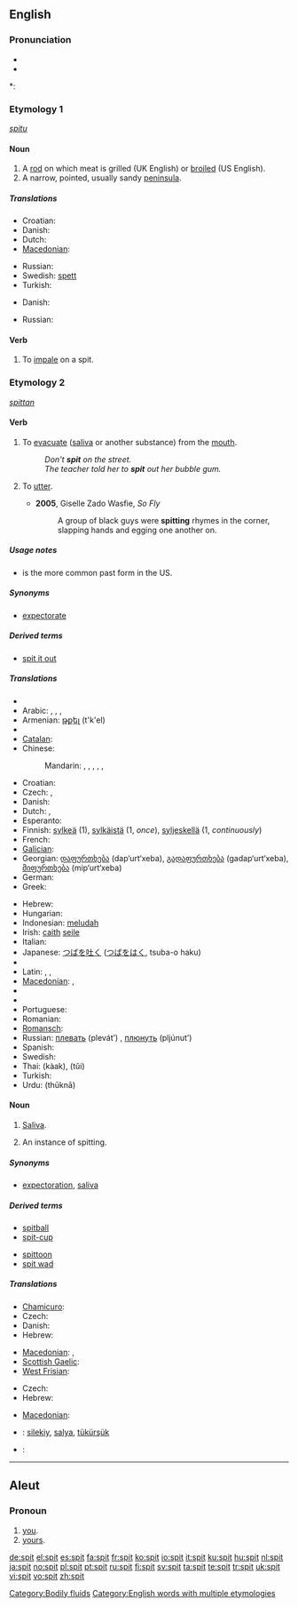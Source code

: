==English==

===Pronunciation===
* {{IPA|/'spɪt/}}
* {{audio|en-us-spit.ogg|Audio (US)}}

*: {{rhymes|ɪt}}

===Etymology 1===
{{etyl|ang}} ''[[spitu]]''

====Noun====
{{en-noun}}

# A [[rod]] on which meat is grilled (UK English) or [[broiled]] (US English).
# A narrow, pointed, usually sandy [[peninsula]].

=====Translations=====
{{trans-top|a rod on which meat is grilled/broiled}}
* Croatian: {{t-|hr|ražanj|m}}
* Danish: {{t-|da|spid|n}}
* Dutch: {{t-|nl|spit|n}}
* [[Macedonian]]: {{t|mk|ражен|m|tr=rážen|xs=Macedonian}}
{{trans-mid}}
* Russian: {{t+|ru|вертел|m|tr=v'ért'el|sc=Cyrl}}
* Swedish: [[spett]] {{n}}
* Turkish: {{t+|tr|şiş}}
{{trans-bottom}}

{{trans-top|a narrow, usually sandy peninsula}}
* Danish: {{t-|da|tange|c}}
{{trans-mid}}
* Russian: {{t+|ru|коса|f|tr=kosá|sc=Cyrl}}
{{trans-bottom}}

====Verb====
{{en-verb|spit|t|ed}}

# To [[impale]] on a spit.

===Etymology 2===
{{etyl|ang}} ''[[spittan]]''

====Verb====
{{en-verb|spits|spitting|'''[[spat]]''' ''(UK)'' or '''[[spit]]''' ''(US)''}}

# {{intransitive|transitive}} To [[evacuate]] ([[saliva]] or another substance) from the [[mouth]].
#: ''Don't '''spit''' on the street.''
#: ''The teacher told her to '''spit''' out her bubble gum.''
# {{transitive}} {{slang|hip-hop}} To [[utter]].
#* '''2005''', Giselle Zado Wasfie, ''So Fly''
#*: A group of black guys were '''spitting''' rhymes in the corner, slapping hands and egging one another on.

=====Usage notes=====
* {{term|spit|Spit}} is the more common past form in the US.

=====Synonyms=====
* [[expectorate]]

=====Derived terms=====
* [[spit it out]]

=====Translations=====
{{trans-top|to evacuate saliva from the mouth}}
* {{trreq|Albanian}}
* Arabic: {{t|ar|بصق|tr=baSaqa|sc=Arab}},  {{t|ar|بزق|tr=bazaqa|sc=Arab}},  {{t|ar|تف|tr=taffa|sc=Arab}},  {{t|ar|تفل|tr=tafala|sc=Arab}}
* Armenian: [[թքել]] (t'k'el)
* {{trreq|Basque}}
* [[Catalan]]: {{t|ca|escopir}}
* Chinese:
*: Mandarin: {{t|cmn|吐痰|tr=tǔtán|sc=Hani}},  {{t-|cmn|吐|tr=tǔ|sc=Hani}},  {{t-|cmn|啐|tr=cuì|sc=Hani}},  {{t-|cmn|咯|tr=kǎ|sc=Hani}},  {{t|cmn|噴放|sc=Hani}},  {{t|cmn|喷放|tr=pēnfàng|sc=Hani}}
* Croatian: {{t-|hr|pljuvati|alt=pljȕvati}}
* Czech: {{t-|cs|plivnout}}, {{t-|cs|plivat}}
* Danish: {{t|da|spytte}}
* Dutch: {{t+|nl|spuwen}},  {{t+|nl|spugen}}
* Esperanto: {{t-|eo|kraĉi|xs=Esperanto}}
* Finnish: [[sylkeä]] (1), [[sylkäistä]] (1, ''once''), [[syljeskellä]] (1, ''continuously'')
* French: {{t+|fr|cracher}}
* [[Galician]]: {{t+|gl|cuspir|xs=Galician}}
* Georgian: [[დაფურთხება]] (dap‘urt‘xeba), [[გადაფურთხება]] (gadap‘urt‘xeba), [[მიფურთხება]] (mip‘urt‘xeba)
* German: {{t+|de|spucken}}
* Greek: {{t+|el|φτύνω|sc=Grek}}
{{trans-mid}}
* Hebrew: {{t+|he|ירק|m|tr=yarak|sc=Hebr}}
* Hungarian: {{t+|hu|köp}}
* Indonesian: [[ludah|meludah]]
* Irish: [[caith]] [[seile]]
* Italian: {{t+|it|sputare}}
* Japanese: [[つば]]を[[吐く]] ([[つば]]を[[はく]], tsuba-o haku)
* {{trreq|Korean}}
* Latin: {{t-|la|spuo}},  {{t-|la|sputo}},  {{t|la|conspuo}}
* [[Macedonian]]: {{t-|mk|плука|tr=plúka|xs=Macedonian}},  {{t-|mk|‘рка|tr='rka|xs=Macedonian}}
* {{trreq|Mongolian}}
* {{trreq|Persian}}
* Portuguese: {{t+|pt|cuspir}}
* Romanian: {{t|ro|scuipa}}
* [[Romansch]]: {{t|rm|spidar|xs=Romansch}}
* Russian: [[плевать]] (plevát’) {{impf}}, [[плюнуть]] (pljúnut’) {{pf}}
* Spanish: {{t+|es|escupir}}
* Swedish: {{t-|sv|spotta}}
* Thai: {{Thai|[[ขาก]]}} (kàak), {{Thai|[[ถุย]]}} (tŭi)
* Turkish: {{t+|tr|tükürmek}}
* Urdu: {{ur-Arab|[[تھوکنا]]}} (thūknā)
{{trans-bottom}}

====Noun====
{{en-noun|s|-}}

# {{uncountable}} [[saliva|Saliva]].
# {{countable}} An instance of spitting.

=====Synonyms=====
* [[expectoration]], [[saliva]]

=====Derived terms=====
{{rel-top|terms derived from ''spit (noun)''}}
* [[spitball]]
* [[spit-cup]]
{{rel-mid}}
* [[spittoon]]
* [[spit wad]]
{{rel-bottom}}

=====Translations=====
{{trans-top|saliva}}
* [[Chamicuro]]: {{tø|ccc|sakola}}
* Czech: {{t-|cs|slina|f}}
* Danish: {{t|da|spyt|n}}
* Hebrew: {{t-|he|רוק|m|tr=rok|sc=Hebr}}
{{trans-mid}}
* [[Macedonian]]: {{t|mk|плуканка|f|tr=plúkanka|xs=Macedonian}},  {{t|mk|плунка|f|tr=plúnka|xs=Macedonian}}
* [[Scottish Gaelic]]: {{t-|gd|smugaid|f|xs=Scottish Gaelic}}
* [[West Frisian]]: {{t|fy|fliber|n}}
{{trans-bottom}}

{{trans-top|an instance of spitting}}
* Czech: {{t-|cs|plivnutí|n}}
* Hebrew: {{t|he|יריקה|f|tr=yerika|sc=Hebr}}
{{trans-mid}}
* [[Macedonian]]: {{t|mk|плукање|n|tr=plúkanje|xs=Macedonian}}
{{trans-bottom}}

{{checktrans-top}}
* {{ttbc|Crimean Tatar}}: [[silekiy]], [[salya]], [[tükürşük]]
{{trans-mid}}
* {{ttbc|Swedish}}: {{t-|sv|spott|n}}
{{trans-bottom}}

[[Category:Bodily fluids]]
[[Category:English words with multiple etymologies]]

----

==Aleut==

===Pronoun===
{{infl|ale|pronoun}}

# [[you]].
# [[yours]].

[[de:spit]]
[[el:spit]]
[[es:spit]]
[[fa:spit]]
[[fr:spit]]
[[ko:spit]]
[[io:spit]]
[[it:spit]]
[[ku:spit]]
[[hu:spit]]
[[nl:spit]]
[[ja:spit]]
[[no:spit]]
[[pl:spit]]
[[pt:spit]]
[[ru:spit]]
[[fi:spit]]
[[sv:spit]]
[[ta:spit]]
[[te:spit]]
[[tr:spit]]
[[uk:spit]]
[[vi:spit]]
[[vo:spit]]
[[zh:spit]]